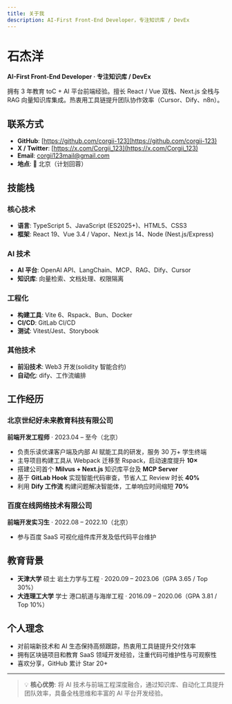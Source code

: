 ```yaml
---
title: 关于我
description: AI-First Front-End Developer，专注知识库 / DevEx
---
```


# 石杰洋

**AI-First Front-End Developer · 专注知识库 / DevEx**

拥有 3 年教育 toC + AI 平台前端经验。擅长 React / Vue 双栈、Next.js 全栈与 RAG 向量知识库集成。热衷用工具链提升团队协作效率（Cursor、Dify、n8n）。

## 联系方式

- **GitHub**: [https://github.com/corgii-123](https://github.com/corgii-123)
- **X / Twitter**: [https://x.com/Corgii_123](https://x.com/Corgii_123)
- **Email**: [corgii123mail@gmail.com](mailto:corgii123mail@gmail.com)
- **地点**: 🏡 北京（计划回蓉）

## 技能栈

### 核心技术

- **语言**: TypeScript 5、JavaScript (ES2025+)、HTML5、CSS3
- **框架**: React 19、Vue 3.4 / Vapor、Next.js 14、Node (Nest.js/Express)

### AI 技术

- **AI 平台**: OpenAI API、LangChain、MCP、RAG、Dify、Cursor
- **知识库**: 向量检索、文档处理、权限隔离

### 工程化

- **构建工具**: Vite 6、Rspack、Bun、Docker
- **CI/CD**: GitLab CI/CD
- **测试**: Vitest/Jest、Storybook

### 其他技术

- **前沿技术**: Web3 开发(solidity 智能合约)
- **自动化**: dify、工作流编排

## 工作经历

### 北京世纪好未来教育科技有限公司

**前端开发工程师** · 2023.04 – 至今（北京）

- 负责乐读优课客户端及内部 AI 赋能工具的研发，服务 30 万+ 学生终端
- 主导项目构建工具从 Webpack 迁移至 Rspack，启动速度提升 **10×**
- 搭建公司首个 **Milvus + Next.js** 知识库平台及 **MCP Server**
- 基于 **GitLab Hook** 实现智能代码审查，节省人工 Review 时长 **40%**
- 利用 **Dify 工作流** 构建问题解决智能体，工单响应时间缩短 **70%**

### 百度在线网络技术有限公司

**前端开发实习生** · 2022.08 – 2022.10（北京）

- 参与百度 SaaS 可视化组件库开发及低代码平台维护

## 教育背景

- **天津大学** 硕士 岩土力学与工程 · 2020.09 – 2023.06（GPA 3.65 / Top 30%）
- **大连理工大学** 学士 港口航道与海岸工程 · 2016.09 – 2020.06（GPA 3.81 / Top 10%）

## 个人理念

- 对前端新技术和 AI 生态保持高频跟踪，热衷用工具链提升交付效率
- 拥有区块链项目和教育 SaaS 领域开发经验，注重代码可维护性与可观察性
- 喜欢分享，GitHub 累计 Star 20+

---

> 💡 **核心优势**: 将 AI 技术与前端工程深度融合，通过知识库、自动化工具提升团队效率，具备全栈思维和丰富的 AI 平台开发经验。
